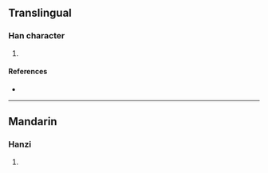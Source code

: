 {{character info/new}}
==Translingual==

===Han character===
{{Han char|rn=96|rad=玉|as=02|sn=6|four=|canj=MGKS|ids=⿰𤣩力}}

# {{defn|Han|sort=玉02}}

====References====
* {{Han ref|kx=0727.080|dkj=20831|dj=1139.040|hdz=21101.120|uh=738F|ud=29583}}

----

==Mandarin==

===Hanzi===
{{cmn-hanzi|pin=[[lè]] ([[le4]])|wg=le<sup>4</sup>}}

# {{defn|lang=cmn|sort=玉02}}